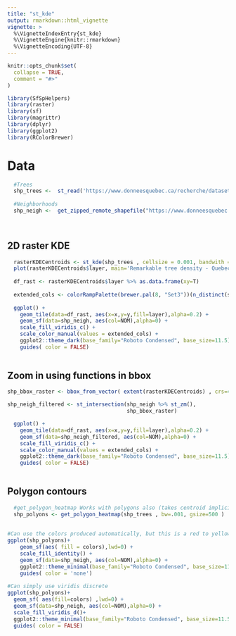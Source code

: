 ```yaml
---
title: "st_kde"
output: rmarkdown::html_vignette
vignette: >
  %\VignetteIndexEntry{st_kde}
  %\VignetteEngine{knitr::rmarkdown}
  %\VignetteEncoding{UTF-8}
---
```


```r
knitr::opts_chunk$set(
  collapse = TRUE,
  comment = "#>"
)
```

```r
library(SfSpHelpers)
library(raster)
library(sf)
library(magrittr)
library(dplyr)
library(ggplot2)
library(RColorBrewer)
```


# Data
```r

  #Trees
  shp_trees <-  st_read('https://www.donneesquebec.ca/recherche/dataset/bc5afddf-9439-4e96-84fb-f91847b722be/resource/bbdca0dd-82df-42f9-845b-32348debf8ab/download/vdq-arbrepotentielremarquable.geojson')
 
  #Neighborhoods
  shp_neigh <-  get_zipped_remote_shapefile("https://www.donneesquebec.ca/recherche/dataset/5b1ae6f2-6719-46df-bd2f-e57a7034c917/resource/508594dc-b090-407c-9489-73a1b46a8477/download/vdq-quartier.zip")
  
  
```


## 2D raster KDE
```r

  rasterKDECentroids <- st_kde(shp_trees , cellsize = 0.001, bandwith =c(.001, .001 ) )
  plot(rasterKDECentroids$layer, main='Remarkable tree density - Quebec City')
  
  df_rast <- rasterKDECentroids$layer %>% as.data.frame(xy=T)
  
  extended_cols <- colorRampPalette(brewer.pal(8, "Set3"))(n_distinct(shp_neigh$NOM))
  
  ggplot() + 
    geom_tile(data=df_rast, aes(x=x,y=y,fill=layer),alpha=0.2) + 
    geom_sf(data=shp_neigh, aes(col=NOM),alpha=0) + 
    scale_fill_viridis_c() + 
    scale_color_manual(values = extended_cols) + 
    ggplot2::theme_dark(base_family="Roboto Condensed", base_size=11.5) +
    guides( color = FALSE) 
    
```


## Zoom in using functions in bbox
```r

shp_bbox_raster <- bbox_from_vector( extent(rasterKDECentroids) , crs=4326)

shp_neigh_filtered <- st_intersection(shp_neigh %>% st_zm(),
                                      shp_bbox_raster)

  ggplot() + 
    geom_tile(data=df_rast, aes(x=x,y=y,fill=layer),alpha=0.2) + 
    geom_sf(data=shp_neigh_filtered, aes(col=NOM),alpha=0) + 
    scale_fill_viridis_c() + 
    scale_color_manual(values = extended_cols) + 
    ggplot2::theme_dark(base_family="Roboto Condensed", base_size=11.5) +
    guides( color = FALSE) 
  
```


## Polygon contours
```r

  #get_polygon_heatmap Works with polygons also (takes centroid implicitely)
  shp_polyons <- get_polygon_heatmap(shp_trees , bw=.001, gsize=500 )
 
 
#Can use the colors produced automatically, but this is a red to yellow gradient 
ggplot(shp_polyons)+
    geom_sf(aes( fill = colors),lwd=0) +
    scale_fill_identity() +
    geom_sf(data=shp_neigh, aes(col=NOM),alpha=0) + 
    ggplot2::theme_minimal(base_family="Roboto Condensed", base_size=11.5) +
    guides( color = 'none') 
 
#Can simply use viridis discrete
ggplot(shp_polyons)+
  geom_sf( aes(fill=colors) ,lwd=0) +
  geom_sf(data=shp_neigh, aes(col=NOM),alpha=0) + 
  scale_fill_viridis_d()+
  ggplot2::theme_minimal(base_family="Roboto Condensed", base_size=11.5) +
  guides( color = FALSE) 
 

```

